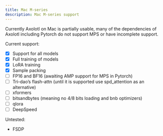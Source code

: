 ```yaml
---
title: Mac M-series
description: Mac M-series support
---
```


Currently Axolotl on Mac is partially usable, many of the dependencies of Axolotl including Pytorch do not support MPS or have incomplete support.

Current support:

- [x] Support for all models
- [x] Full training of models
- [x] LoRA training
- [x] Sample packing
- [ ] FP16 and BF16 (awaiting AMP support for MPS in Pytorch)
- [ ] Tri-dao's flash-attn (until it is supported use spd_attention as an alternative)
- [ ] xformers
- [ ] bitsandbytes (meaning no 4/8 bits loading and bnb optimizers)
- [ ] qlora
- [ ] DeepSpeed

Untested:

- FSDP
